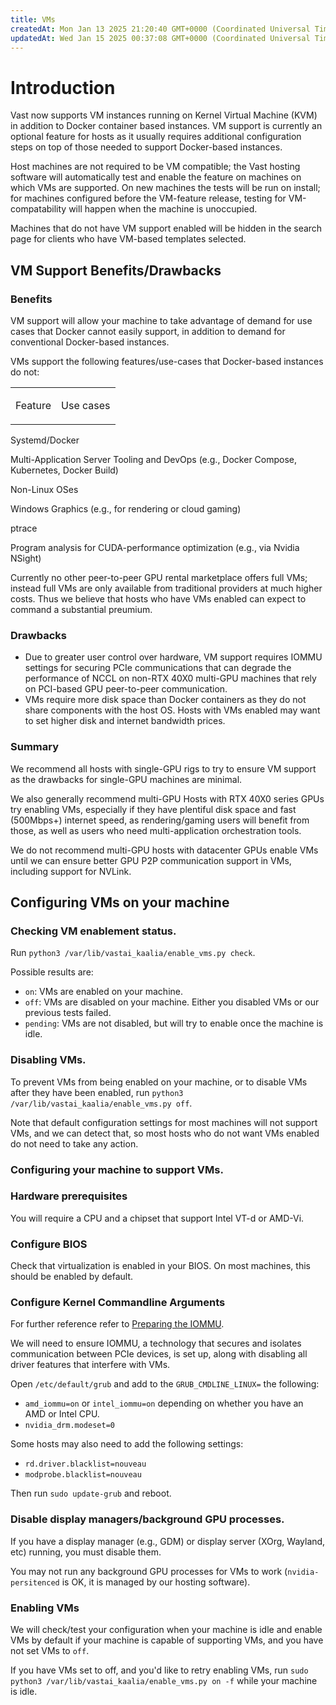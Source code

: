 ```yaml
---
title: VMs
createdAt: Mon Jan 13 2025 21:20:40 GMT+0000 (Coordinated Universal Time)
updatedAt: Wed Jan 15 2025 00:37:08 GMT+0000 (Coordinated Universal Time)
---
```


>

# Introduction

Vast now supports VM instances running on Kernel Virtual Machine (KVM) in addition to Docker container based instances.
VM support is currently an optional feature for hosts as it usually requires additional configuration steps on top of those needed to support Docker-based instances.

Host machines are not required to be VM compatible; the Vast hosting software will automatically test and enable the feature on machines on which VMs are supported.
On new machines the tests will be run on install; for machines configured before the VM-feature release, testing for VM-compatability will happen when the machine is unoccupied.

Machines that do not have VM support enabled will be hidden in the search page for clients who have VM-based templates selected.

## VM Support Benefits/Drawbacks

### Benefits

VM support will allow your machine to take advantage of demand for use cases that Docker cannot easily support, in addition to demand for conventional Docker-based instances.

VMs support the following features/use-cases that Docker-based instances do not:

<table isTableHeaderOn="true" selectedColumns="" selectedRows="" selectedTable="false">
  <tr>
    <td selected="false" align="left">
      <p>Feature</p>
    </td>
    <td selected="false" align="left">
      <p>Use cases</p>
    </td>
  </tr>
</table>

Systemd/Docker

Multi-Application Server Tooling and DevOps (e.g., Docker Compose, Kubernetes, Docker Build)

Non-Linux OSes

Windows Graphics (e.g., for rendering or cloud gaming)

ptrace

Program analysis for CUDA-performance optimization (e.g., via Nvidia NSight)

Currently no other peer-to-peer GPU rental marketplace offers full VMs; instead full VMs are only available from traditional providers at much higher costs.
Thus we believe that hosts who have VMs enabled can expect to command a substantial preumium.

### Drawbacks

- Due to greater user control over hardware, VM support requires IOMMU settings for securing PCIe communications that can degrade the performance of NCCL on non-RTX 40X0 multi-GPU machines that rely on PCI-based GPU peer-to-peer communication.
- VMs require more disk space than Docker containers as they do not share components with the host OS. Hosts with VMs enabled may want to set higher disk and internet bandwidth prices.

### Summary

We recommend all hosts with single-GPU rigs to try to ensure VM support as the drawbacks for single-GPU machines are minimal.

We also generally recommend multi-GPU Hosts with RTX 40X0 series GPUs try enabling VMs, especially if they have plentiful disk space and fast (500Mbps+) internet speed,
as rendering/gaming users will benefit from those, as well as users who need multi-application orchestration tools.

We do not recommend multi-GPU hosts with datacenter GPUs enable VMs until we can ensure better GPU P2P communication support in VMs, including support for NVLink.

## Configuring VMs on your machine

### Checking VM enablement status.

Run `python3 /var/lib/vastai_kaalia/enable_vms.py check`.

Possible results are:

- `on`: VMs are enabled on your machine.
- `off`: VMs are disabled on your machine. Either you disabled VMs or our previous tests failed.
- `pending`: VMs are not disabled, but will try to enable once the machine is idle.

### Disabling VMs.

To prevent VMs from being enabled on your machine, or to disable VMs after they have been enabled, run `python3 /var/lib/vastai_kaalia/enable_vms.py off`.

Note that default configuration settings for most machines will not support VMs, and we can detect that, so most hosts who do not want VMs enabled do not need to take any action.

### Configuring your machine to support VMs.

### Hardware prerequisites

You will require a CPU and a chipset that support Intel VT-d or AMD-Vi.

### Configure BIOS

Check that virtualization is enabled in your BIOS. On most machines, this should be enabled by default.

### Configure Kernel Commandline Arguments

For further reference refer to [Preparing the IOMMU](https://ubuntu.com/server/docs/gpu-virtualization-with-qemu-kvm#preparing-the-input-output-memory-management-unit-iommu).

We will need to ensure IOMMU, a technology that secures and isolates communication between PCIe devices, is set up, along with disabling all driver features that interfere with VMs.

Open `/etc/default/grub` and add to the `GRUB_CMDLINE_LINUX=` the following:

- `amd_iommu=on` or `intel_iommu=on` depending on whether you have an AMD or Intel CPU.
- `nvidia_drm.modeset=0`

Some hosts may also need to add the following settings:

- `rd.driver.blacklist=nouveau`
- `modprobe.blacklist=nouveau`

Then run `sudo update-grub` and reboot.

### Disable display managers/background GPU processes.

If you have a display manager (e.g., GDM) or display server (XOrg, Wayland, etc) running, you must disable them.

You may not run any background GPU processes for VMs to work (`nvidia-persitenced` is OK, it is managed by our hosting software).

### Enabling VMs

We will check/test your configuration when your machine is idle and enable VMs by default if your machine is capable of supporting VMs, and you have not set VMs to `off`.

If you have VMs set to off, and you'd like to retry enabling VMs, run `sudo python3 /var/lib/vastai_kaalia/enable_vms.py on -f` while your machine is idle.
